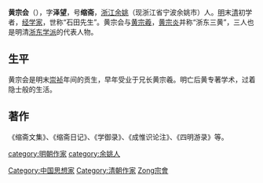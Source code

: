 {{unreferenced|time=2012-5-22}}
'''黄宗会'''（{{bd|1618年||1663年|catIdx=H}}），字'''泽望'''，号'''缩斋'''，[[浙江|浙江]][[余姚|余姚]]（现浙江省宁波余姚市）人。[[明|明]]末[[清|清]]初学者，[[经学家|经学家]]，世称“石田先生”。黄宗会与[[黄宗羲|黄宗羲]]，[[黄宗炎|黄宗炎]]并称“浙东三黄”，三人也是明清[[浙东学派|浙东学派]]的代表人物。
==生平==
黄宗会是明末[[崇祯|崇祯]]年间的贡生，早年受业于兄长黄宗羲。明亡后黄专著学术，过着隐士般的生活。

==著作==
《缩斋文集》、《缩斋日记》、《学御录》、《成惟识论注》、《四明游录》等。

{{东浙三黄}}
{{DEFAULTSORT:Huang黃宗會}}
[[Category:中国思想家|Category:中国思想家]]
[[Category:清朝作家|Category:清朝作家]]
[[category:明朝作家|category:明朝作家]]
[[category:余姚人|category:余姚人]]
[[Category:餘姚黃氏|Zong宗會]]